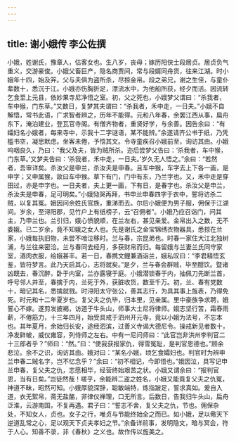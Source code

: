 ```yaml
---
---
---
```

title: 谢小娥传 李公佐撰
---



小娥，姓谢氏，豫章人，估客女也。生八岁，丧母；嫁历阳侠士段居贞。居贞负气重义，交游豪俊。小娥父畜巨产，隐名商贾间，常与段婿同舟货，往来江湖。时小娥年十四，始及笄。父与夫俱为盗所杀，尽掠金帛。段之弟兄，谢之生侄，与童仆辈数十，悉沉于江。小娥亦伤胸折足，漂流水中，为他船所获，经夕而活。因流转乞食至上元县，依妙果寺尼净悟之室。初，父之死也，小娥梦父谓曰：“杀我者，车中猴，门东草。”又数日，复梦其夫谓曰：“杀我者，禾中走，一日夫。”小娥不自解悟，常书此语，广求智者辨之，历年不能得。元和八年春，余罢江西从事，扁舟东下，淹泊建业，登瓦官寺阁。有僧齐物者，重贤好学，与余善。因告余曰：“有孀妇名小娥者，每来寺中，示我十二字谜语，某不能辨。”余遂请齐公书于纸，乃凭槛书空，凝思默虑。坐客未倦，予悟其文。令寺童疾召小娥前至，询访其由。小娥呜咽良久，乃曰：“我父及夫，皆为贼所杀。迩后尝梦父告曰：‘杀我者，车中猴，门东草。’又梦夫告曰：‘杀我者，禾中走，一日夫。’岁久无人悟之。”余曰：“若然者，吾审详矣。杀汝父是申兰，杀汝夫是申春。且车中猴，车字去上下各一画，是申字；又申属猴，故曰车中猴。草下有门，门中有东，乃兰字也。又，禾中走是穿田过，亦是申字也。一日夫者，夫上更一画，下有日，是春字也。杀汝父是申兰，杀汝夫是申春，足可明矣。”小娥恸哭再拜，书申兰申春四字于衣中，誓将访杀二贼，以复其冤。娥因问余姓氏官族，重涕而去。尔后小娥便为男子服，佣保于江湖间。岁余，至浔阳郡，见竹户上有纸榜子，云“召佣者”。小娥乃应召诣门，问其主，乃申兰也。兰引归，娥心愤貌顺，在兰左右，甚见亲爱。金帛出入之数，无不委娥。已二岁余，竟不知娥之女人也。先是谢氏之金宝锦绣衣物器具，悉掠在兰家，小娥每执旧物，未尝不喑泣移时。兰与春，宗昆弟也。时春一家住大江北独树浦，与兰往来密洽。兰与春同去经月，多获财帛而归。每留娥与兰妻兰氏同守家室，酒肉衣服，给娥甚丰。若一日，春携文鲤兼酒诣兰，娥私叹曰：“李君精悟玄鉴，皆符梦言。此乃天启其心，志将就矣。”是夕，兰与春会群贼，毕至酣饮。暨诸凶既去，春沉醉，卧于内室，兰亦露寝于庭。小娥潜锁春于内，抽佩刀先断兰首，呼号邻人并至，春擒于内，兰死于外，获脏收货，数至千万。初，兰、春有党数十，暗记其名，悉擒就戮。时浔阳太守张公，善其志行，为具其事上旌表，乃得免死。时元和十二年夏岁也。复父夫之仇毕，归本里，见亲属。里中豪族争求聘，娥誓心不嫁。遂剪发披褐，访道于牛头山，师事大士尼将律师。娥志坚行苦，霜舂雨薪，不倦筋力，十三年四月，始受具戒于泗州开元寺，竟以小娥为法号，不忘本也。其年夏月，余始归长安，途经泗滨，过善义寺谒大德尼令。操戒新见者数十，净发鲜帔，威仪雍容，列侍师之左右。中有一尼问师曰：“此官岂非洪州李判官二十三郎者乎？”师曰：“然。”曰：“使我获报家仇，得雪冤耻，是判官恩德也。”顾余悲泣。余不之识，询访其由。娥对曰：“某名小娥，顷乞食孀妇也。判官时为辨申兰申春二贼名字，岂不忆念乎？”余曰：“初不相记，今即悟也。”娥因泣，具写记申兰申春，复父夫之仇，志愿相毕，经营终始艰苦之状。小娥又谓余曰：“报判官恩，当有日矣。”岂徒然哉！嗟乎，余能辨二盗之姓名，小娥又能竟复父夫之仇冤，神道不昧，昭然可知。小娥厚貌深辞，聪敏端特，炼指跛足，誓求真如。爰自入道，衣无絮帛，斋无盐酪，非律仪禅理，口无所言。后数日，告我归牛头山，扁舟泛淮，云游南国，不复再遇。君子曰：“誓志不舍，复父夫之仇，节也。佣保杂处，不知女人，贞也。女子之行，唯贞与节能终始全之而已。如小娥，足以儆天下逆道乱常之心，足以观天下贞夫孝妇之节。”余备详前事，发明隐文，暗与冥会，符于人心。知善不录，非《春秋》之义也。故作传以旌美之。